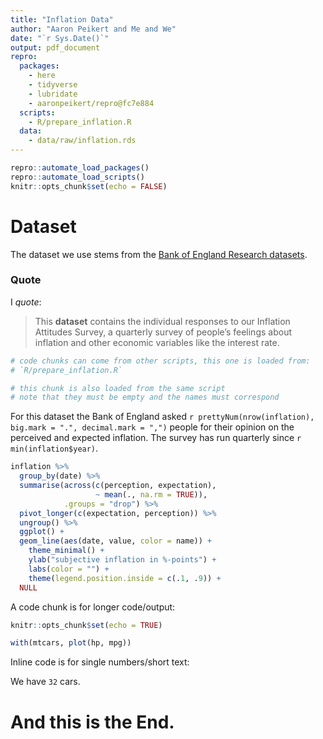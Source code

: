 ```yaml
---
title: "Inflation Data"
author: "Aaron Peikert and Me and We"
date: "`r Sys.Date()`"
output: pdf_document
repro:
  packages:
    - here
    - tidyverse
    - lubridate
    - aaronpeikert/repro@fc7e884
  scripts:
    - R/prepare_inflation.R
  data:
    - data/raw/inflation.rds
---
```


```r
repro::automate_load_packages()
repro::automate_load_scripts()
knitr::opts_chunk$set(echo = FALSE)
```

# Dataset
The dataset we use stems from the [Bank of England Research datasets](https://www.bankofengland.co.uk/statistics/research-datasets).

### Quote
I *quote*:

> This **dataset** contains the individual responses to our Inflation Attitudes Survey, a quarterly survey of people’s feelings about inflation and other economic variables like the interest rate. 

```r
# code chunks can come from other scripts, this one is loaded from:
# `R/prepare_inflation.R`
```

```r
# this chunk is also loaded from the same script
# note that they must be empty and the names must correspond
```

For this dataset the Bank of England asked `r prettyNum(nrow(inflation), big.mark = ".", decimal.mark = ",")` people for their opinion on the perceived and expected inflation.
The survey has run quarterly since `r min(inflation$year)`.

```r
inflation %>% 
  group_by(date) %>% 
  summarise(across(c(perception, expectation),
                   ~ mean(., na.rm = TRUE)),
            .groups = "drop") %>% 
  pivot_longer(c(expectation, perception)) %>% 
  ungroup() %>% 
  ggplot() +
  geom_line(aes(date, value, color = name)) +
    theme_minimal() +
    ylab("subjective inflation in %-points") +
    labs(color = "") +
    theme(legend.position.inside = c(.1, .9)) +
  NULL
```


A code chunk is for longer code/output:

```r
knitr::opts_chunk$set(echo = TRUE)
```

```r

with(mtcars, plot(hp, mpg))
```

Inline code is for single numbers/short text:

We have `32` cars. 

# And this is the End.
